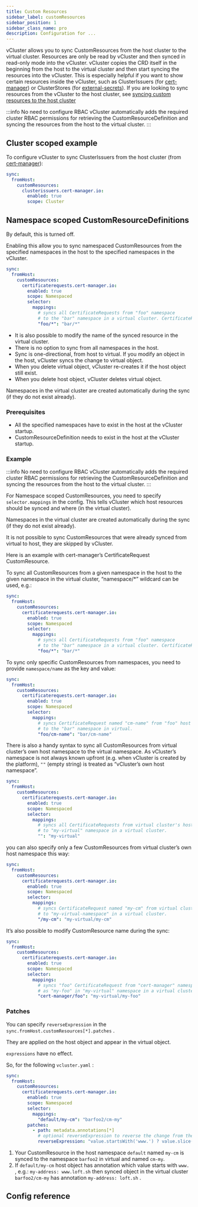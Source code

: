 ```yaml
---
title: Custom Resources
sidebar_label: customResources
sidebar_position: 1
sidebar_class_name: pro
description: Configuration for ...
---
```



<ProAdmonition/>

vCluster allows you to sync CustomResources from the host cluster to the virtual cluster. Resources are only be read by vCluster and then synced in read-only mode into the vCluster. vCluster copies the CRD itself in the beginning from the host to the virtual cluster and then start syncing the resources into the vCluster. This is especially helpful if you want to show certain resources inside the vCluster, such as ClusterIssuers (for [cert-manager](https://cert-manager.io/)) or ClusterStores (for [external-secrets](https://external-secrets.io/latest/)).
If you are looking to sync resources from the vCluster to the host cluster, see [syncing custom resources to the host cluster](../to-host/advanced/custom-resources)

:::info No need to configure RBAC
vCluster automatically adds the required cluster RBAC permissions for retrieving the CustomResourceDefinition and syncing the resources from the host to the virtual cluster.
:::

## Cluster scoped example

To configure vCluster to sync ClusterIssuers from the host cluster (from [cert-manager](https://cert-manager.io/)):
```yaml title="configure Cluster scoped CRD sync from host"
sync:
  fromHost:
    customResources:
      clusterissuers.cert-manager.io:
        enabled: true
        scope: Cluster
```
<!-- vale Google.Headings = NO -->
## Namespace scoped CustomResourceDefinitions
<!-- vale Google.Headings = YES -->
By default, this is turned off.

Enabling this allow you to sync namespaced CustomResources from the specified namespaces in the host to the specified namespaces in the vCluster.
```yaml title="configure Namespace scoped CRD sync from host"
sync:
  fromHost:
    customResources:
      certificaterequests.cert-manager.io:
        enabled: true
        scope: Namespaced
        selector:
          mappings:
            # syncs all CertificateRequests from "foo" namespace
            # to the "bar" namespace in a virtual cluster. CertificateRequests names are unchanged.
            "foo/*": "bar/*"
```

- It is also possible to modify the name of the synced resource in the virtual cluster.
- There is no option to sync from all namespaces in the host.
- Sync is one-directional, from host to virtual. If you modify an object in the host, vCluster syncs the change to virtual object.
- When you delete virtual object, vCluster re-creates it if the host object still exist.
- When you delete host object, vCluster deletes virtual object.

Namespaces in the virtual cluster are created automatically during the sync (if they do not exist already).

### Prerequisites

* All the specified namespaces have to exist in the host at the vCluster startup.
* CustomResourceDefinition needs to exist in the host at the vCluster startup.

### Example

:::info No need to configure RBAC
vCluster automatically adds the required cluster RBAC permissions for retrieving the CustomResourceDefinition and syncing the resources from the host to the virtual cluster.
:::

For Namespace scoped CustomResources, you need to specify `selector.mappings` in the config. This tells vCluster which host resources should be synced and where (in the virtual cluster).

Namespaces in the virtual cluster are created automatically during the sync (if they do not exist already).

It is not possible to sync CustomResources that were already synced from virtual to host, they are skipped by vCluster.

Here is an example with cert-manager’s CertificateRequest CustomResource.

To sync all CustomResources from a given namespace in the host to the given namespace in the virtual cluster, “namespace/*” wildcard can be used, e.g.:

```yaml title="configure CustomResource sync from host namespace"
sync:
  fromHost:
    customResources:
      certificaterequests.cert-manager.io:
        enabled: true
        scope: Namespaced
        selector:
          mappings:
            # syncs all CertificateRequests from "foo" namespace
            # to the "bar" namespace in a virtual cluster. CertificateRequests names are unchanged.
            "foo/*": "bar/*"
```

To sync only specific CustomResources from namespaces, you need to provide `namespace/name` as the key and value:

```yaml title="configure CustomResource sync from host for one object"
sync:
  fromHost:
    customResources:
      certificaterequests.cert-manager.io:
        enabled: true
        scope: Namespaced
        selector:
          mappings:
            # syncs CertificateRequest named "cm-name" from "foo" host namespace
            # to the "bar" namespace in virtual.
            "foo/cm-name": "bar/cm-name"
```

There is also a handy syntax to sync all CustomResources from virtual cluster’s own host namespace to the virtual namespace. As vCluster’s namespace is not always known upfront (e.g. when vCluster is created by the platform), `""` (empty string) is treated as “vCluster’s own host namespace”.

```yaml title="configure CustomResource sync from host for virtual cluster's namespace"
sync:
  fromHost:
    customResources:
      certificaterequests.cert-manager.io:
        enabled: true
        scope: Namespaced
        selector:
          mappings:
            # syncs all CertificateRequests from virtual cluster's host namespace
            # to "my-virtual" namespace in a virtual cluster.
            "": "my-virtual"
```

you can also specify only a few CustomResources from virtual cluster’s own host namespace this way:

```yaml title="configure CustomResource sync from host for objects in virtual cluster's namespace"
sync:
  fromHost:
    customResources:
      certificaterequests.cert-manager.io:
        enabled: true
        scope: Namespaced
        selector:
          mappings:
            # syncs CertificateRequest named "my-cm" from virtual cluster's host namespace
            # to "my-virtual-namespace" in a virtual cluster.
            "/my-cm": "my-virtual/my-cm"
```

It’s also possible to modify CustomResource name during the sync:

```yaml title="configure CustomResource sync from host and modify name and namespace"
sync:
  fromHost:
    customResources:
      certificaterequests.cert-manager.io:
        enabled: true
        scope: Namespaced
        selector:
          mappings:
            # syncs "foo" CertificateRequest from "cert-manager" namespace in the host
            # as "my-foo" in "my-virtual" namespace in a virtual cluster.
            "cert-manager/foo": "my-virtual/my-foo"
```

### Patches

You can specify `reverseExpression` in the `sync.fromHost.customResources[*].patches` .

They are applied on the host object and appear in the virtual object.

`expressions` have no effect.

So, for the following `vcluster.yaml` :

```yaml title="configure CustomResource sync from host with patches"
sync:
  fromHost:
    customResources:
      certificaterequests.cert-manager.io:
        enabled: true
        scope: Namespaced
        selector:
          mappings:
            "default/my-cm": "barfoo2/cm-my"
        patches:
          - path: metadata.annotations[*]
            # optional reverseExpression to reverse the change from the host cluster
            reverseExpression: "value.startsWith('www.') ? value.slice(4) : value"
```

1. Your CustomResource in the host namespace `default` named `my-cm` is synced to the namespace `barfoo2` in virtual and named `cm-my`.
2. If `default/my-cm` host object has annotation which value starts with `www.` , e.g.: `my-address: www.loft.sh` then synced object in the virtual cluster `barfoo2/cm-my` has annotation `my-address: loft.sh` .


<NamespacedCustomResourcesExample/>

## Config reference

<CustomResourceDefinitions/>
